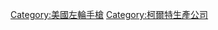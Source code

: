 {{Commons cat|Colt revolvers}}

[[Category:美國左輪手槍|Category:美國左輪手槍]]
[[Category:柯爾特生產公司|Category:柯爾特生產公司]]
